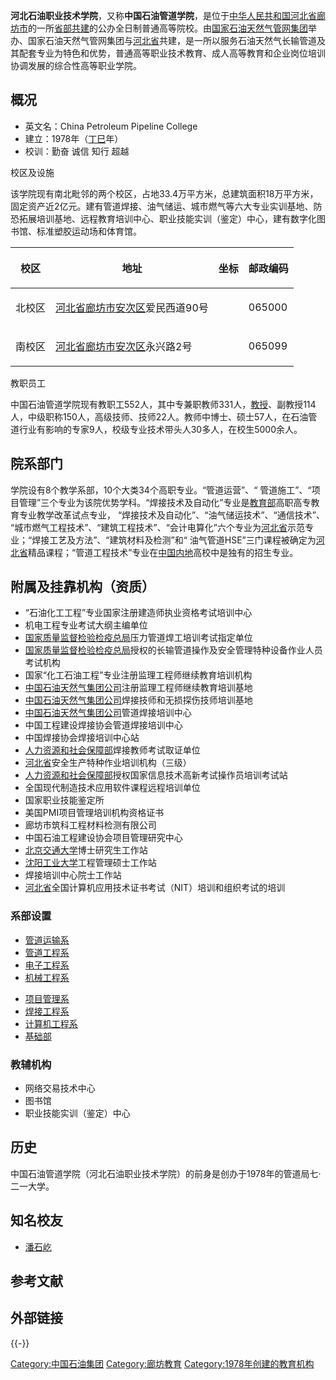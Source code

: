 {{Not|河北石油职业技术大学}}{{高校
| name = 河北石油职业技术学院<br />中国石油管道学院
| native_name = Hebei Technical College of Petroleum Profession<br />China Petroleum Pipeline College
| SealImage=<!-- 注释出：[[File:Petrochina_logo.svg|260px]] -->
| SealInfo=
| motto = 勤奋  诚信  知行  超越 <br> 办学原则<br> 大庆精神办学 铁人精神育人
| rector = 鲍宇
| director =
| 头衔  =
| 头衔者 =
| 学术委员会副主任 = 
| 校庆日= 
| type = [[公立大学|公办高等职业学校]]<br />[[省部共建大学|中央企业与地方共建制高等院校]]
| established = 1978年
| location = {{PRC}}[[河北省|河北省]][[廊坊市|廊坊市]][[安次区|安次区]]<br />北校区：爱民西道90号<br />南校区：永兴路2号
| 原校名  = 石油工业部管道局职工学院
| students = 5000余
| faculty = 教职员工552
| Affiliations =  [[国家石油天然气管网集团|国家石油天然气管网集团]]
| colors = 
| label_color = 
| campus = 市区 
| area = 33.40万[[平方米|平方米]]
| free_label = 电话
| free = {{Tel|86|316|2070 205}}
| website = [https://web.archive.org/web/20131203065244/ http://www.pvtc.edu.cn/]
| logo = 
| box_width = 6
}}

'''河北石油职业技术学院'''，又称'''中国石油管道学院'''，是位于[[中华人民共和国|中华人民共和国]][[河北省|河北省]][[廊坊市|廊坊市]]的一所[[省部共建大学|省部共建]]的公办全日制普通高等院校。由[[国家石油天然气管网集团|国家石油天然气管网集团]]举办、国家石油天然气管网集团与[[河北省|河北省]]共建，是一所以服务石油天然气长输管道及其配套专业为特色和优势，普通高等职业技术教育、成人高等教育和企业岗位培训协调发展的综合性高等职业学院。

== 概况 ==
* 英文名：China Petroleum Pipeline College
* 建立：1978年（[[丁巳|丁巳]]年）
* 校训：勤奋  诚信  知行  超越

;校区及设施
该学院现有南北毗邻的两个校区，占地33.4万平方米，总建筑面积18万平方米，固定资产近2亿元。建有管道焊接、油气储运、城市燃气等六大专业实训基地、防恐拓展培训基地、远程教育培训中心、职业技能实训（鉴定）中心，建有数字化图书馆、标准塑胶运动场和体育馆。

{| class="wikitable sortable"
|-
! 校区 !! 地址 !! 坐标 !! 邮政编码 
|-
| 北校区 || [[河北省|河北省]][[廊坊市|廊坊市]][[安次区|安次区]]爱民西道90号 || {{coord|39|21|21.77|N|116|40|31.85|E|region:CN-11_type:edu|display=inline,title}} || 065000
|-
| 南校区 || [[河北省|河北省]][[廊坊市|廊坊市]][[安次区|安次区]]永兴路2号 || || 065099
|}

;教职员工
中国石油管道学院现有教职工552人，其中专兼职教师331人，[[教授|教授]]、副教授114人，中级职称150人，高级技师、技师22人。教师中博士、硕士57人，在石油管道行业有影响的专家9人，校级专业技术带头人30多人，在校生5000余人。

==院系部门==
学院设有8个教学系部，10个大类34个高职专业。“管道运营”、“ 管道施工”、“项目管理”三个专业为该院优势学科。“焊接技术及自动化”专业是[[中华人民共和国教育部|教育部]]高职高专教育专业教学改革试点专业， “焊接技术及自动化”、“油气储运技术”、“通信技术”、 “城市燃气工程技术”、“建筑工程技术”、“会计电算化”六个专业为[[河北省|河北省]]示范专业；“焊接工艺及方法”、“建筑材料及检测”和“ 油气管道HSE”三门课程被确定为[[河北省|河北省]]精品课程；“管道工程技术”专业在[[中国内地|中国内地]]高校中是独有的招生专业。

==附属及挂靠机构（资质）==
* “石油化工工程”专业国家注册建造师执业资格考试培训中心
* 机电工程专业考试大纲主编单位
* [[国家质量监督检验检疫总局|国家质量监督检验检疫总局]]压力管道焊工培训考试指定单位
* [[国家质量监督检验检疫总局|国家质量监督检验检疫总局]]授权的长输管道操作及安全管理特种设备作业人员考试机构
* 国家“化工石油工程”专业注册监理工程师继续教育培训机构
* [[中国石油天然气集团公司|中国石油天然气集团公司]]注册监理工程师继续教育培训基地
* [[中国石油天然气集团公司|中国石油天然气集团公司]]焊接技师和无损探伤技师培训基地
* [[中国石油天然气集团公司|中国石油天然气集团公司]]管道焊接培训中心
* 中国工程建设焊接协会管道焊接培训中心
* 中国焊接协会焊接培训中心站
* [[人力资源和社会保障部|人力资源和社会保障部]]焊接教师考试取证单位
* [[河北省|河北省]]安全生产特种作业培训机构（三级）
* [[人力资源和社会保障部|人力资源和社会保障部]]授权国家信息技术高新考试操作员培训考试站
* 全国现代制造技术应用软件课程远程培训单位
* 国家职业技能鉴定所
* 美国PMI项目管理培训机构资格证书
* 廊坊市筑科工程材料检测有限公司
* 中国石油工程建设协会项目管理研究中心
* [[北京交通大学|北京交通大学]]博士研究生工作站
* [[沈阳工业大学|沈阳工业大学]]工程管理硕士工作站
* 焊接培训中心院士工作站
* [[河北省|河北省]]全国计算机应用技术证书考试（NIT）培训和组织考试的培训
===系部设置===
{{col-begin}}
{{col-4}}
*[https://web.archive.org/web/20130927050605/http://www.pvtc.edu.cn/xibu/gdysx/ 管道运输系]
*[https://web.archive.org/web/20130927050603/http://www.pvtc.edu.cn/xibu/gdgcx/ 管道工程系]
*[https://web.archive.org/web/20130927050600/http://www.pvtc.edu.cn/xibu/dzgcx/ 电子工程系]
*[http://www.pvtc.edu.cn/xibu/jxgcx/ 机械工程系] {{Wayback|url=http://www.pvtc.edu.cn/xibu/jxgcx/ |date=20130927050512 }}
{{col-4}}
*[http://www.pvtc.edu.cn/xibu/xmglx/ 项目管理系] {{Wayback|url=http://www.pvtc.edu.cn/xibu/xmglx/ |date=20130927050505 }}
*[http://www.pvtc.edu.cn/xibu/xmglx/ 焊接工程系] {{Wayback|url=http://www.pvtc.edu.cn/xibu/xmglx/ |date=20130927050505 }}
*[http://www.pvtc.edu.cn/xibu/jsjgcx/ 计算机工程系] {{Wayback|url=http://www.pvtc.edu.cn/xibu/jsjgcx/ |date=20130927050608 }}
*[http://www.pvtc.edu.cn/xibu/jcb/ 基础部] {{Wayback|url=http://www.pvtc.edu.cn/xibu/jcb/ |date=20130927050508 }}
{{col-end}}
=== 教辅机构 ===
*网络交易技术中心
*图书馆
*职业技能实训（鉴定）中心

== 历史 ==
{{Infobox
|name         = sjtuhistory
|bodystyle    = 
|title        = 中国石油管道学院名称变革
|titlestyle   = 
|headerstyle  = background:#ccf;
|labelstyle   = background:#ddf;
|datastyle    = 

|header1 = 
|label1  = 1978年-1980年
|data1   = 管道局七·二一大学
|label2  = 1980年-1982年
|data2   = 石油工业部管道局职工学院
|label3  = 1982年-2001年
|data3   = 管道局职工学院
|label4  = 2001年至今
|data4   = 河北石油职业技术学院
|label5  = 2006年至今
|data5  = 中国石油管道学院
}}

中国石油管道学院（河北石油职业技术学院）的前身是创办于1978年的管道局七·二一大学。

== 知名校友 ==
* [[潘石屹|潘石屹]]

== 参考文献 ==
{{Reflist}}

== 外部链接 ==

{{河北高等院校}}
{{中华人民共和国正（副）级中央国有企业共建制高等院校}}

{{-}}

[[Category:中国石油集团|Category:中国石油集团]]
[[Category:廊坊教育|Category:廊坊教育]]
[[Category:1978年创建的教育机构|Category:1978年创建的教育机构]]